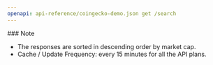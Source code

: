 ```yaml
---
openapi: api-reference/coingecko-demo.json get /search
---
```


<Note>
  ### Note

  - The responses are sorted in descending order by market cap.
  - Cache / Update Frequency: every 15 minutes for all the API plans.
</Note>